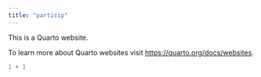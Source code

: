 ```yaml
---
title: "particip"
---
```


This is a Quarto website.

To learn more about Quarto websites visit <https://quarto.org/docs/websites>.

```r
1 + 1
```
